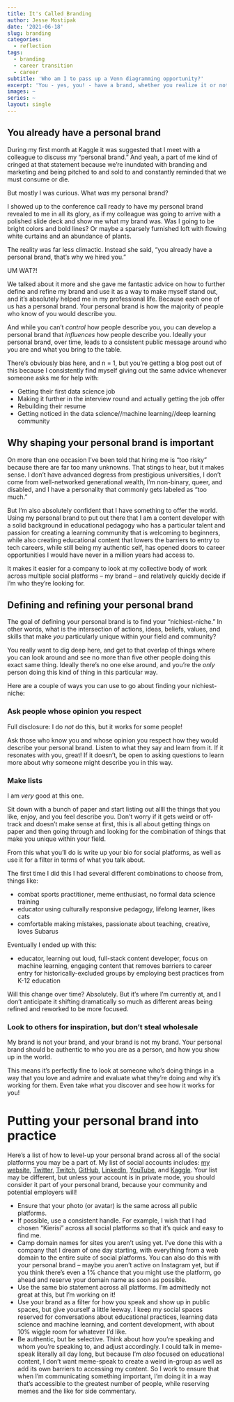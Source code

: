 ```yaml
---
title: It's Called Branding
author: Jesse Mostipak
date: '2021-06-18'
slug: branding
categories:
  - reflection
tags:
  - branding
  - career transition
  - career
subtitle: 'Who am I to pass up a Venn diagramming opportunity?'
excerpt: 'You - yes, you! - have a brand, whether you realize it or not. This post walks through how to identify your personal brand and then consistently use it to help differentiate yourself in a crowded job market.'
images: ~
series: ~
layout: single
---
```

## You already have a personal brand
During my first month at Kaggle it was suggested that I meet with a colleague to discuss my "personal brand." 
And yeah, a part of me kind of cringed at that statement because we're inundated with branding and marketing and being pitched to and sold to and constantly reminded that we must consume or die.  

But mostly I was curious. 
What _was_ my personal brand? 

I showed up to the conference call ready to have my personal brand revealed to me in all its glory, as if my colleague was going to arrive with a polished slide deck and show me what my brand was. 
Was I going to be bright colors and bold lines? 
Or maybe a sparsely furnished loft with flowing white curtains and an abundance of plants. 

The reality was far less climactic. 
Instead she said, "you already have a personal brand, that's why we hired you."

UM WAT?!

We talked about it more and she gave me fantastic advice on how to further define and refine my brand and use it as a way to make myself stand out, and it's absolutely helped me in my professional life. 
Because each one of us has a personal brand. 
Your personal brand is how the majority of people who know of you would describe you. 

And while you can't _control_ how people describe you, you can develop a personal brand that _influences_ how people describe you. Ideally your personal brand, over time, leads to a consistent public message around who you are and what you bring to the table.

There's obviously bias here, and n = 1, but you're getting a blog post out of this because I consistently find myself giving out the same advice whenever someone asks me for help with:

* Getting their first data science job
* Making it further in the interview round and actually getting the job offer
* Rebuilding their resume
* Getting noticed in the data science//machine learning//deep learning community

## Why shaping your personal brand is important
On more than one occasion I've been told that hiring me is "too risky" because there are far too many unknowns. 
That stings to hear, but it makes sense. 
I don't have advanced degress from prestigious universities, I don't come from well-networked generational wealth, I'm non-binary, queer, and disabled, and I have a personality that commonly gets labeled as "too much."  

But I'm also absolutely confident that I have something to offer the world. 
Using my personal brand to put out there that I am a content developer with a solid background in educational pedagogy who has a particular talent and passion for creating a learning community that is welcoming to beginners, while also creating educational content that lowers the barriers to entry to tech careers, while still being my authentic self, has opened doors to career opportunities I would have never in a million years had access to.  

It makes it easier for a company to look at my collective body of work across multiple social platforms -- my brand -- and relatively quickly decide if I'm who they're looking for.  

## Defining and refining your personal brand
The goal of defining your personal brand is to find your "nichiest-niche." 
In other words, what is the intersection of actions, ideas, beliefs, values, and skills that make _you_ particularly unique within your field and community?

You really want to dig deep here, and get to that overlap of things where you can look around and see no more than five other people doing this exact same thing. 
Ideally there's no one else around, and you're the _only_ person doing this kind of thing in this particular way.  

Here are a couple of ways you can use to go about finding your nichiest-niche:  

### Ask people whose opinion you respect
Full disclosure: I do _not_ do this, but it works for some people!  

Ask those who know you and whose opinion you respect how they would describe your personal brand. 
Listen to what they say and learn from it. 
If it resonates with you, great! 
If it doesn't, be open to asking questions to learn more about why someone might describe you in this way.

### Make lists  
I am _very_ good at this one.  

Sit down with a bunch of paper and start listing out allll the things that you like, enjoy, and you feel describe you. 
Don't worry if it gets weird or off-track and doesn't make sense at first, this is all about getting things on paper and then going through and looking for the combination of things that make you unique within your field.  

From this what you'll do is write up your bio for social platforms, as well as use it for a filter in terms of what you talk about.

The first time I did this I had several different combinations to choose from, things like: 

* combat sports practitioner, meme enthusiast, no formal data science training
* educator using culturally responsive pedagogy, lifelong learner, likes cats
* comfortable making mistakes, passionate about teaching, creative, loves Subarus

Eventually I ended up with this: 

* educator, learning out loud, full-stack content developer, focus on machine learning, engaging content that removes barriers to career entry for historically-excluded groups by employing best practices from K-12 education

Will this change over time? 
Absolutely. 
But it's where I'm currently at, and I don't anticipate it shifting dramatically so much as different areas being refined and reworked to be more focused.

### Look to others for inspiration, but don't steal wholesale  
My brand is not your brand, and your brand is not my brand. 
Your personal brand should be authentic to who you are as a person, and how you show up in the world. 

This means it's perfectly fine to look at someone who's doing things in a way that you love and admire and evaluate what they're doing and why it's working for them. 
Even take what you discover and see how it works for you!

# Putting your personal brand into practice
Here's a list of how to level-up your personal brand across all of the social platforms you may be a part of. 
My list of social accounts includes: [my website](https://www.jessemaegan.com/), [Twitter](https://twitter.com/kierisi), [Twitch](https://www.twitch.tv/kierisi), [GitHub](https://github.com/kierisi), [LinkedIn](https://www.linkedin.com/in/jessemostipak/), [YouTube](https://www.youtube.com/jmaegan81), and [Kaggle](https://www.kaggle.com/jessemostipak). 
Your list may be different, but unless your account is in private mode, you should consider it part of your personal brand, because your community and potential employers will! 

* Ensure that your photo (or avatar) is the same across all public platforms.
* If possible, use a consistent handle. For example, I wish that I had chosen "Kierisi" across all social platforms so that it's quick and easy to find me.
* Camp domain names for sites you aren't using yet. I've done this with a company that I dream of one day starting, with everything from a web domain to the entire suite of social platforms. You can also do this with your personal brand -- maybe you aren't active on Instagram yet, but if you think there's even a 1% chance that you might use the platform, go ahead and reserve your domain name as soon as possible. 
* Use the same bio statement across all platforms. I'm admittedly not great at this, but I'm working on it! 
* Use your brand as a filter for how you speak and show up in public spaces, but give yourself a little leeway. I keep my social spaces reserved for conversations about educational practices, learning data science and machine learning, and content development, with about 10% wiggle room for whatever I'd like.
* Be authentic, but be selective. Think about how you're speaking and whom you're speaking to, and adjust accordingly. I could talk in meme-speak literally all day long, but because I'm _also_ focused on educational content, I don't want meme-speak to create a weird in-group as well as add its own barriers to accessing my content. So I work to ensure that when I'm communicating something important, I'm doing it in a way that's accessible to the greatest number of people, while reserving memes and the like for side commentary.

